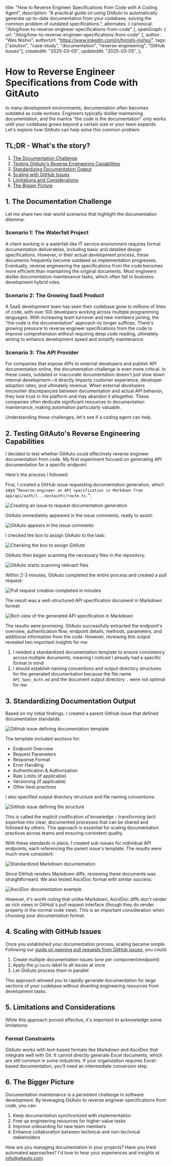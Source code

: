   title: "How to Reverse Engineer Specifications from Code with A Coding Agent",
  description:
    "A practical guide on using GitAuto to automatically generate up-to-date documentation from your codebase, solving the common problem of outdated specifications.",
  alternates: { canonical: "/blog/how-to-reverse-engineer-specifications-from-code" },
  openGraph: { url: "/blog/how-to-reverse-engineer-specifications-from-code" },
  author: "Wes Nishio",
  authorUrl: "https://www.linkedin.com/in/hiroshi-nishio/",
  tags: ["solution", "case-study", "documentation", "reverse-engineering", "GitHub Issues"],
  createdAt: "2025-03-05",
  updatedAt: "2025-03-05",
};

# How to Reverse Engineer Specifications from Code with GitAuto

In many development environments, documentation often becomes outdated as code evolves. Engineers typically dislike maintaining documentation, and the mantra "the code is the documentation" only works until your codebase grows beyond a certain size or your team expands. Let's explore how GitAuto can help solve this common problem.

## TL;DR - What's the story?

1. [The Documentation Challenge](#1-the-documentation-challenge)
2. [Testing GitAuto's Reverse Engineering Capabilities](#2-testing-gitautos-reverse-engineering-capabilities)
3. [Standardizing Documentation Output](#3-standardizing-documentation-output)
4. [Scaling with GitHub Issues](#4-scaling-with-github-issues)
5. [Limitations and Considerations](#5-limitations-and-considerations)
6. [The Bigger Picture](#6-the-bigger-picture)

## 1. The Documentation Challenge

Let me share two real-world scenarios that highlight the documentation dilemma:

### Scenario 1: The Waterfall Project

A client working in a waterfall-like IT service environment requires formal documentation deliverables, including basic and detailed design specifications. However, in their actual development process, these documents frequently become outdated as implementation progresses. Eventually, reverse engineering the specifications from the code becomes more efficient than maintaining the original documents. Most engineers dislike documentation maintenance tasks, which often fall to business-development hybrid roles.

### Scenario 2: The Growing SaaS Product

A SaaS development team has seen their codebase grow to millions of lines of code, with over 100 developers working across multiple programming languages. With increasing team turnover and new members joining, the "the code is the documentation" approach no longer suffices. There's growing pressure to reverse engineer specifications from the code to improve comprehension without requiring deep code reading, ultimately aiming to enhance development speed and simplify maintenance.

### Scenario 3: The API Provider

For companies that expose APIs to external developers and publish API documentation online, the documentation challenge is even more critical. In these cases, outdated or inaccurate documentation doesn't just slow down internal development—it directly impacts customer experience, developer adoption rates, and ultimately revenue. When external developers encounter discrepancies between documentation and actual API behavior, they lose trust in the platform and may abandon it altogether. These companies often dedicate significant resources to documentation maintenance, making automation particularly valuable.

Understanding these challenges, let's see if a coding agent can help.

## 2. Testing GitAuto's Reverse Engineering Capabilities

I decided to test whether GitAuto could effectively reverse engineer documentation from code. My first experiment focused on generating API documentation for a specific endpoint.

Here's the process I followed:

First, I created a GitHub issue requesting documentation generation, which says "`Reverse-engineer an API specification in Markdown from app/api/auth/[...nextauth]/route.ts.`":

![Creating an issue to request documentation generation](/blog/how-to-reverse-engineer-specifications-from-code/step2-1.png)

GitAuto immediately appeared in the issue comments, ready to assist:

![GitAuto appears in the issue comments](/blog/how-to-reverse-engineer-specifications-from-code/step2-2.png)

I checked the box to assign GitAuto to the task:

![Checking the box to assign GitAuto](/blog/how-to-reverse-engineer-specifications-from-code/step2-3.png)

GitAuto then began scanning the necessary files in the repository:

![GitAuto starts scanning relevant files](/blog/how-to-reverse-engineer-specifications-from-code/step2-4.png)

Within 2-3 minutes, GitAuto completed the entire process and created a pull request:

![Pull request creation completed in minutes](/blog/how-to-reverse-engineer-specifications-from-code/step2-5.png)

The result was a well-structured API specification document in Markdown format:

![Rich view of the generated API specification in Markdown](/blog/how-to-reverse-engineer-specifications-from-code/step2-6.png)

The results were promising. GitAuto successfully extracted the endpoint's overview, authentication flow, endpoint details, methods, parameters, and additional information from the code. However, reviewing this output revealed two important insights for me:

1. I needed a standardized documentation template to ensure consistency across multiple documents, meaning I noticed I already had a specific format in mind
2. I should establish naming conventions and output directory structures for the generated documentation because the file name `API_Spec_Auth.md` and the document output directory `.` were not optimal for me

## 3. Standardizing Documentation Output

Based on my initial findings, I created a parent GitHub issue that defined documentation standards:

![GitHub issue defining documentation template](/blog/how-to-reverse-engineer-specifications-from-code/step3-1.png)

The template included sections for:

- Endpoint Overview
- Request Parameters
- Response Format
- Error Handling
- Authentication & Authorization
- Rate Limits (if applicable)
- Versioning (if applicable)
- Other best practices

I also specified output directory structure and file naming conventions:

![GitHub issue defining file structure](/blog/how-to-reverse-engineer-specifications-from-code/step3-2.png)

This is called the explicit codification of knowledge - transforming tacit expertise into clear, documented processes that can be shared and followed by others. This approach is essential for scaling documentation practices across teams and ensuring consistent quality.

With these standards in place, I created sub-issues for individual API endpoints, each referencing the parent issue's template. The results were much more consistent:

![Standardized Markdown documentation](/blog/how-to-reverse-engineer-specifications-from-code/step3-3.png)

Since GitHub renders Markdown diffs, reviewing these documents was straightforward. We also tested AsciiDoc format with similar success:

![AsciiDoc documentation example](/blog/how-to-reverse-engineer-specifications-from-code/step3-4.png)

However, it's worth noting that unlike Markdown, AsciiDoc diffs don't render as rich views in GitHub's pull request interface (though they do render properly in the normal code view). This is an important consideration when choosing your documentation format.

## 4. Scaling with GitHub Issues

Once you established your documentation process, scaling became simple. Following our [guide on opening pull requests from GitHub issues](/blog/how-to-open-pull-requests-from-github-issues), you could:

1. Create multiple documentation issues (one per component/endpoint)
2. Apply the `gitauto` label to all issues at once
3. Let GitAuto process them in parallel

This approach allowed you to rapidly generate documentation for large sections of your codebase without diverting engineering resources from development tasks.

## 5. Limitations and Considerations

While this approach proved effective, it's important to acknowledge some limitations:

### Format Constraints

GitAuto works with text-based formats like Markdown and AsciiDoc that integrate well with Git. It cannot directly generate Excel documents, which are still common in some industries. If your organization requires Excel-based documentation, you'll need an intermediate conversion step.

## 6. The Bigger Picture

Documentation maintenance is a persistent challenge in software development. By leveraging GitAuto to reverse engineer specifications from code, you can:

1. Keep documentation synchronized with implementation
2. Free up engineering resources for higher-value tasks
3. Improve onboarding for new team members
4. Enhance collaboration between technical and non-technical stakeholders

How are you managing documentation in your projects? Have you tried automated approaches? I'd love to hear your experiences and insights at [info@gitauto.com](mailto:info@gitauto.com).
